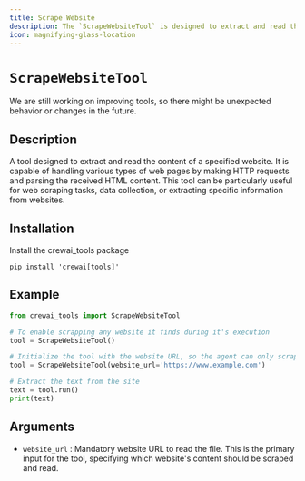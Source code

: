 ```yaml
---
title: Scrape Website
description: The `ScrapeWebsiteTool` is designed to extract and read the content of a specified website.
icon: magnifying-glass-location
---
```


# `ScrapeWebsiteTool`

<Note>
    We are still working on improving tools, so there might be unexpected behavior or changes in the future.
</Note>

## Description

A tool designed to extract and read the content of a specified website. It is capable of handling various types of web pages by making HTTP requests and parsing the received HTML content. 
This tool can be particularly useful for web scraping tasks, data collection, or extracting specific information from websites.

## Installation

Install the crewai_tools package

```shell
pip install 'crewai[tools]'
```

## Example

```python
from crewai_tools import ScrapeWebsiteTool

# To enable scrapping any website it finds during it's execution
tool = ScrapeWebsiteTool()

# Initialize the tool with the website URL, so the agent can only scrap the content of the specified website
tool = ScrapeWebsiteTool(website_url='https://www.example.com')

# Extract the text from the site
text = tool.run()
print(text)
```

## Arguments

- `website_url` : Mandatory website URL to read the file. This is the primary input for the tool, specifying which website's content should be scraped and read.